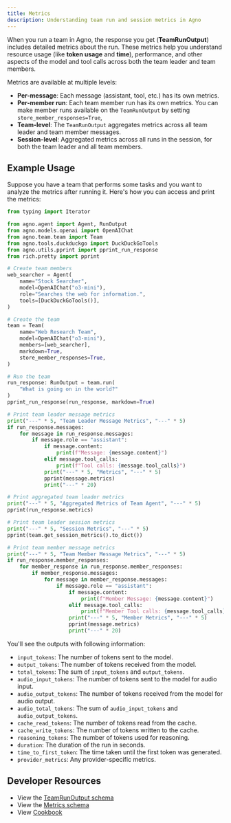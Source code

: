 ```yaml
---
title: Metrics
description: Understanding team run and session metrics in Agno
---
```


When you run a team in Agno, the response you get (**TeamRunOutput**) includes detailed metrics about the run. These metrics help you understand resource usage (like **token usage** and **time**), performance, and other aspects of the model and tool calls across both the team leader and team members.

Metrics are available at multiple levels:
- **Per-message**: Each message (assistant, tool, etc.) has its own metrics.
- **Per-member run**: Each team member run has its own metrics. You can make member runs available on the `TeamRunOutput` by setting `store_member_responses=True`,
- **Team-level**: The `TeamRunOutput` aggregates metrics across all team leader and team member messages.
- **Session-level**: Aggregated metrics across all runs in the session, for both the team leader and all team members.


## Example Usage
Suppose you have a team that performs some tasks and you want to analyze the metrics after running it. Here's how you can access and print the metrics:

```python
from typing import Iterator

from agno.agent import Agent, RunOutput
from agno.models.openai import OpenAIChat
from agno.team.team import Team
from agno.tools.duckduckgo import DuckDuckGoTools
from agno.utils.pprint import pprint_run_response
from rich.pretty import pprint

# Create team members
web_searcher = Agent(
    name="Stock Searcher",
    model=OpenAIChat("o3-mini"),
    role="Searches the web for information.",
    tools=[DuckDuckGoTools()],
)

# Create the team
team = Team(
    name="Web Research Team",
    model=OpenAIChat("o3-mini"),
    members=[web_searcher],
    markdown=True,
    store_member_responses=True,
)

# Run the team
run_response: RunOutput = team.run(
    "What is going on in the world?"
)
pprint_run_response(run_response, markdown=True)

# Print team leader message metrics
print("---" * 5, "Team Leader Message Metrics", "---" * 5)
if run_response.messages:
    for message in run_response.messages:
        if message.role == "assistant":
            if message.content:
                print(f"Message: {message.content}")
            elif message.tool_calls:
                print(f"Tool calls: {message.tool_calls}")
            print("---" * 5, "Metrics", "---" * 5)
            pprint(message.metrics)
            print("---" * 20)

# Print aggregated team leader metrics
print("---" * 5, "Aggregated Metrics of Team Agent", "---" * 5)
pprint(run_response.metrics)

# Print team leader session metrics
print("---" * 5, "Session Metrics", "---" * 5)
pprint(team.get_session_metrics().to_dict())

# Print team member message metrics
print("---" * 5, "Team Member Message Metrics", "---" * 5)
if run_response.member_responses:
    for member_response in run_response.member_responses:
        if member_response.messages:
            for message in member_response.messages:
                if message.role == "assistant":
                    if message.content:
                        print(f"Member Message: {message.content}")
                    elif message.tool_calls:
                        print(f"Member Tool calls: {message.tool_calls}")
                    print("---" * 5, "Member Metrics", "---" * 5)
                    pprint(message.metrics)
                    print("---" * 20)
```

You'll see the outputs with following information:

- `input_tokens`: The number of tokens sent to the model.
- `output_tokens`: The number of tokens received from the model.
- `total_tokens`: The sum of `input_tokens` and `output_tokens`.
- `audio_input_tokens`: The number of tokens sent to the model for audio input.
- `audio_output_tokens`: The number of tokens received from the model for audio output.
- `audio_total_tokens`: The sum of `audio_input_tokens` and `audio_output_tokens`.
- `cache_read_tokens`: The number of tokens read from the cache.
- `cache_write_tokens`: The number of tokens written to the cache.
- `reasoning_tokens`: The number of tokens used for reasoning.
- `duration`: The duration of the run in seconds.
- `time_to_first_token`: The time taken until the first token was generated.
- `provider_metrics`: Any provider-specific metrics.

## Developer Resources

- View the [TeamRunOutput schema](/reference/teams/team-response)
- View the [Metrics schema](/reference/agents/metrics)
- View [Cookbook](https://github.com/agno-agi/agno/tree/v2.0/cookbook/teams/metrics/01_team_metrics.py)
